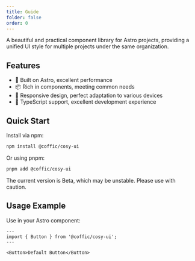 ```yaml
---
title: Guide
folder: false
order: 0
---
```



A beautiful and practical component library for Astro projects, providing a unified UI style for multiple projects under the same organization.

## Features

- 🚀 Built on Astro, excellent performance
- 📦 Rich in components, meeting common needs
- 📱 Responsive design, perfect adaptation to various devices
- 🔧 TypeScript support, excellent development experience

## Quick Start

Install via npm:

```bash
npm install @coffic/cosy-ui
```

Or using pnpm:

```bash
pnpm add @coffic/cosy-ui
```

<Alert type="warning">
  The current version is Beta, which may be unstable. Please use with caution.
</Alert>

## Usage Example

Use in your Astro component:

```astro
---
import { Button } from '@coffic/cosy-ui';
---

<Button>Default Button</Button>
```
